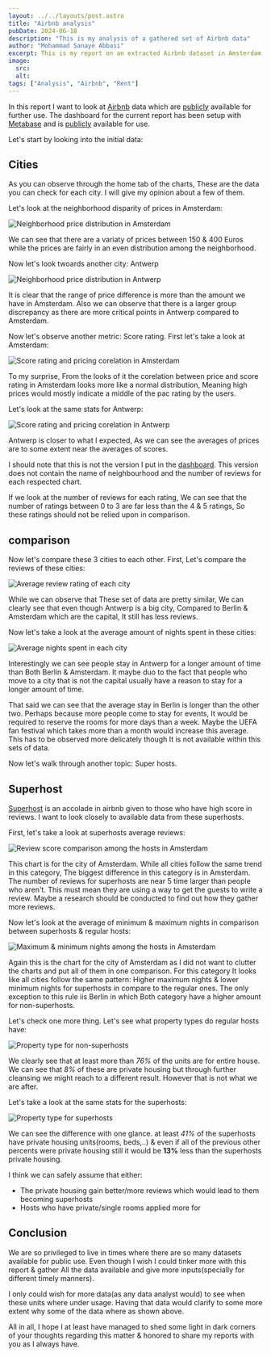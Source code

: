 ```yaml
---
layout: ../../layouts/post.astro
title: "Airbnb analysis"
pubDate: 2024-06-18
description: "This is my analysis of a gathered set of Airbnb data"
author: "Mohammad Sanaye Abbasi"
excerpt: This is my report on an extracted Airbnb dataset in Amsterdam, Antwerp & Berlin
image:
  src:
  alt:
tags: ["Analysis", "Airbnb", "Rent"]
---
```


In this report I want to look at [Airbnb](https://www.airbnb.com) data which are [publicly](https://insideairbnb.com/) available for further use.
The dashboard for the current report has been setup with [Metabase](https://www.metabase.com) and is [publicly](http://msanayeabbasi-metabase.fly.dev/public/dashboard/9a0efbbc-86e8-45bb-b4a7-e4368db20051) available for use.

Let's start by looking into the initial data:

## Cities

As you can observe through the home tab of the charts, These are the data you can check for each city. I will give my opinion about a few of them.

Let's look at the neighborhood disparity of prices in Amsterdam:

<Image src={NeighbourhoodAmsterdam} alt='Neighborhood price distribution in Amsterdam'/>

We can see that there are a variaty of prices between 150 & 400 Euros while the prices are fairly in an even distribution among the neighborhood.

Now let's look twoards another city: Antwerp

<Image src={NeighbourhoodAntwerp} alt='Neighborhood price distribution in Antwerp'/>

It is clear that the range of price difference is more than the amount we have in Amsterdam. Also we can observe that there is a larger group discrepancy as there are more critical points in Antwerp compared to Amsterdam.

Now let's observe another metric: Score rating. First let's take a look at Amsterdam:

<Image src={RatingAmsterdam} alt='Score rating and pricing corelation in Amsterdam' />

To my surprise, From the looks of it the corelation between price and score rating in Amsterdam looks more like a normal distribution, Meaning high prices would mostly indicate a middle of the pac rating by the users.

Let's look at the same stats for Antwerp:

<Image src={RatingAntwerp} alt='Score rating and pricing corelation in Antwerp'/>

Antwerp is closer to what I expected, As we can see the averages of prices are to some extent near the averages of scores.

I should note that this is not the version I put in the [dashboard](http://msanayeabbasi-metabase.fly.dev/public/dashboard/9a0efbbc-86e8-45bb-b4a7-e4368db20051). This version does not contain the name of neighbourhood and the number of reviews for each respected chart.

If we look at the number of reviews for each rating, We can see that the number of ratings between 0 to 3 are far less than the 4 & 5 ratings, So these ratings should not be relied upon in comparison.

## comparison

Now let's compare these 3 cities to each other. First, Let's compare the reviews of these cities:

<Image src={AVGReviews} alt='Average review rating of each city' />

While we can observe that These set of data are pretty similar, We can clearly see that even though Antwerp is a big city, Compared to Berlin & Amsterdam which are the capital, It still has less reviews.

Now let's take a look at the average amount of nights spent in these cities:

<Image src={AVGNights} alt='Average nights spent in each city' />

Interestingly we can see people stay in Antwerp for a longer amount of time than Both Berlin & Amsterdam. It maybe duo to the fact that people who move to a city that is not the capital usually have a reason to stay for a longer amount of time.

That said we can see that the average stay in Berlin is longer than the other two. Perhaps because more people come to stay for events, It would be required to reserve the rooms for more days than a week. Maybe the UEFA fan festival which takes more than a month would increase this average.
This has to be observed more delicately though It is not available within this sets of data.

Now let's walk through another topic: Super hosts.

## Superhost

[Superhost](https://www.airbnb.com/help/article/828) is an accolade in airbnb given to those who have high score in reviews. I want to look closely to available data from these superhosts.

First, let's take a look at superhosts average reviews:

<Image src={SuperhostAVGReviews} alt='Review score comparison among the hosts in Amsterdam' />

This chart is for the city of Amsterdam. While all cities follow the same trend in this category, The biggest difference in this category is in Amsterdam. The number of reviews for superhosts are near 5 time larger than people who aren't. This must mean they are using a way to get the guests to write a review. Maybe a research should be conducted to find out how they gather more reviews.

Now let's look at the average of minimum & maximum nights in comparison between superhosts & regular hosts:

<Image src={SuperhostMinMaxNight} alt='Maximum & minimum nights among the hosts in Amsterdam' />

Again this is the chart for the city of Amsterdam as I did not want to clutter the charts and put all of them in one comparison. For this category It looks like all cities follow the same pattern:
Higher maximum nights & lower minimum nights for superhosts in compare to the regular ones. The only exception to this rule iis Berlin in which Both category have a higher amount for non-superhosts.

Let's check one more thing. Let's see what property types do regular hosts have:

<Image src={PropertySuperhostFalse} alt='Property type for non-superhosts' />

We clearly see that at least more than *76%* of the units are for entire house. We can see that *8%* of these are private housing but through further cleansing we might reach to a different result. However that is not what we are after.

Let's take a look at the same stats for the superhosts:

<Image src={PropertySuperhostTrue} alt='Property type for superhosts' />

We can see the difference with one glance. at least *41%* of the superhosts have private housing units(rooms, beds,..) & even if all of the previous other percents were private housing still it would be **13%** less than the superhosts private housing.

I think we can safely assume that either:
- The private housing gain better/more reviews which would lead to them becoming superhosts 
- Hosts who have private/single rooms applied more for 

## Conclusion

We are so privileged to live in times where there are so many datasets available for public use. Even though I wish I could tinker more with this report & gather All the data available and give more inputs(specially for different timely manners).

I only could wish for more data(as any data analyst would) to see when these units where under usage. Having that data would clarify to some more extent why some of the data where as shown above.

All in all, I hope I at least have managed to shed some light in dark corners of your thoughts regarding this matter & honored to share my reports with you as I always have.